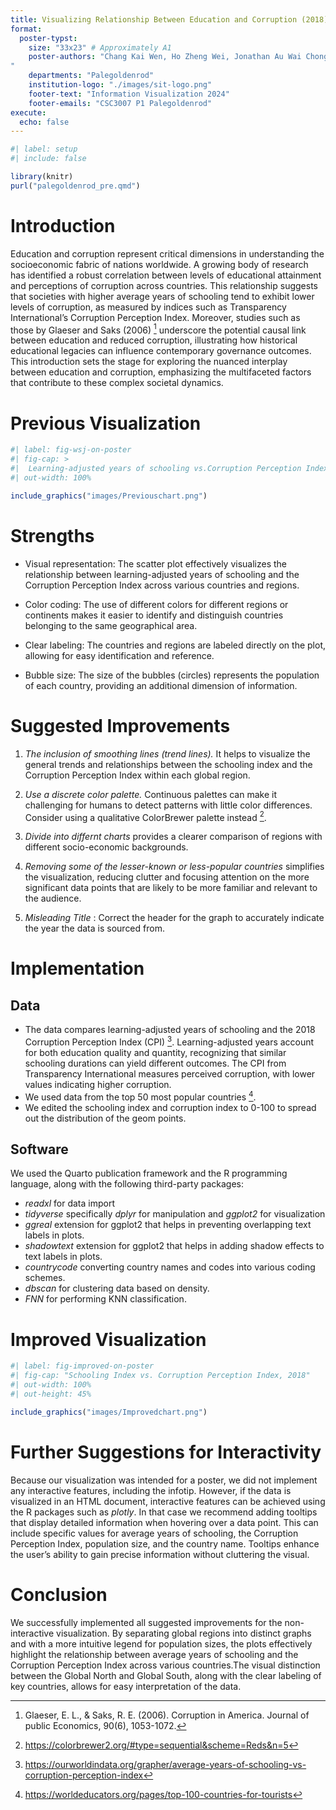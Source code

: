 ```yaml
---
title: Visualizing Relationship Between Education and Corruption (2018)
format:
  poster-typst: 
    size: "33x23" # Approximately A1
    poster-authors: "Chang Kai Wen, Ho Zheng Wei, Jonathan Au Wai Chong, Lim Kei Yiang, Shyam Prasad, Tong Huiqing, Glennice
"
    departments: "Palegoldenrod"
    institution-logo: "./images/sit-logo.png"
    footer-text: "Information Visualization 2024"
    footer-emails: "CSC3007 P1 Palegoldenrod"
execute:
  echo: false
---
```


```r
#| label: setup
#| include: false

library(knitr)
purl("palegoldenrod_pre.qmd")
```


# Introduction

Education and corruption represent critical dimensions in understanding the socioeconomic fabric of nations worldwide. A growing body of research has identified a robust correlation between levels of educational attainment and perceptions of corruption across countries. This relationship suggests that societies with higher average years of schooling tend to exhibit lower levels of corruption, as measured by indices such as Transparency International's Corruption Perception Index. Moreover, studies such as those by Glaeser and Saks (2006) [^glaeser] underscore the potential causal link between education and reduced corruption, illustrating how historical educational legacies can influence contemporary governance outcomes. This introduction sets the stage for exploring the nuanced interplay between education and corruption, emphasizing the multifaceted factors that contribute to these complex societal dynamics.

[^guerra_basic_2017]: F. M. Guerra et al., “The basic reproduction number (R0) of measles: a systematic review,” The Lancet Infectious Diseases, vol. 17, no. 12, p. e420-e428, 2017
[^franconeri_two-dose_2023]: L. Franconeri et al., “Two-dose measles vaccine effectiveness remains high over time: A French observational study, 2017–2019,” Vaccine, vol. 41, no. 39, pp. 5797–5804, 2023]

<!-- Given persistent skepticism in some communities about the efficacy of vaccines, it is important to communicate the impact of vaccination on public health. In this project, we built on a visualization of the measles incidence in the USA published by the Wall Street Journal[^debold_battling_2015] (@fig-wsj-on-poster). This visualization has garnered praise as "One of the more compelling data visualizations produced in recent years"[^lee_reproducing_2017]. However, we contend that, despite its effectiveness in summarizing data, several aspects of the plot can be improved. -->

[^glaeser]: Glaeser, E. L., & Saks, R. E. (2006). Corruption in America. Journal of public Economics, 90(6), 1053-1072.


# Previous Visualization

```r
#| label: fig-wsj-on-poster
#| fig-cap: >
#|  Learning-adjusted years of schooling vs.Corruption Perception Index, 2018
#| out-width: 100%

include_graphics("images/Previouschart.png")
```

[^debold_battling_2015]: <https://graphics.wsj.com/infectious-diseases-and-vaccines/>

<!-- ```{=typst} -->
<!-- #v(11em) -->
<!-- ``` -->

# Strengths

*   Visual representation: The scatter plot effectively visualizes the relationship between learning-adjusted years of schooling and the Corruption Perception Index across various countries and regions.

*   Color coding: The use of different colors for different regions or continents makes it easier to identify and distinguish countries belonging to the same geographical area.

*   Clear labeling: The countries and regions are labeled directly on the plot, allowing for easy identification and reference.

*   Bubble size: The size of the bubbles (circles) represents the population of each country, providing an additional dimension of information.


# Suggested Improvements

1.  *The inclusion of smoothing lines (trend lines).* It helps to visualize the general trends and relationships between the schooling index and the Corruption Perception Index within each global region.

2.  *Use a discrete color palette.* Continuous palettes can make it
    challenging for humans to detect patterns with little  color
    differences. Consider using a qualitative ColorBrewer palette instead [^colorbrewer].
    
3.  *Divide into differnt charts* provides a clearer comparison of regions with different socio-economic backgrounds.

4.  *Removing some of the lesser-known or less-popular countries* simplifies the visualization, reducing clutter and focusing attention on the more significant data points that are likely to be more familiar and relevant to the audience.

5.  *Misleading Title* : Correct the header for the graph to accurately indicate the year the data is sourced from.

    
[^colorbrewer]: <https://colorbrewer2.org/#type=sequential&scheme=Reds&n=5>
    
    
# Implementation


## Data

*   The data compares learning-adjusted years of schooling and the 2018 Corruption Perception Index (CPI) [^corruption-perception-index]. Learning-adjusted years account for both education quality and quantity, recognizing that similar schooling durations can yield different outcomes. The CPI from Transparency International measures perceived corruption, with lower values indicating higher corruption.
*   We used data from the top 50 most popular countries [^top100].
*   We edited the schooling index and corruption index to 0-100 to spread out the distribution of the geom points.

[^corruption-perception-index]: <https://ourworldindata.org/grapher/average-years-of-schooling-vs-corruption-perception-index>

[^top100]: <https://worldeducators.org/pages/top-100-countries-for-tourists>

## Software

We used the Quarto publication framework and the R programming language, along with the following third-party packages:

*   *readxl* for data import
*   *tidyverse* specifically *dplyr* for manipulation and *ggplot2* for visualization
*   *ggreal* extension for ggplot2 that helps in preventing overlapping text labels in plots.
*   *shadowtext* extension for ggplot2 that helps in adding shadow effects to text labels in plots.
*   *countrycode* converting country names and codes into various coding schemes.
*   *dbscan* for clustering data based on density.
*   *FNN* for performing KNN classification.

```{=typst}
#v(0em)
```

# Improved Visualization

```r
#| label: fig-improved-on-poster
#| fig-cap: "Schooling Index vs. Corruption Perception Index, 2018"
#| out-width: 100%
#| out-height: 45%

include_graphics("images/Improvedchart.png")
```


# Further Suggestions for Interactivity

Because our visualization was intended for a poster, we did not implement any interactive features, including the infotip. However, if the data is visualized in an HTML document, interactive features can be achieved using the R packages such as *plotly*. In that case we recommend adding tooltips that display detailed information when hovering over a data point. This can include specific values for average years of schooling, the Corruption Perception Index, population size, and the country name. Tooltips enhance the user's ability to gain precise information without cluttering the visual.


# Conclusion

We successfully implemented all suggested improvements for the non-interactive visualization. By separating global regions into distinct graphs and with a more intuitive legend for population sizes, the plots effectively highlight the relationship between average years of schooling and the Corruption Perception Index across various countries.The visual distinction between the Global North and Global South, along with the clear labeling of key countries, allows for easy interpretation of the data.
